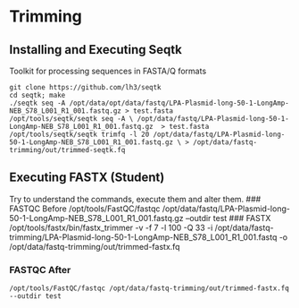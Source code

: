 # Trimming

## Installing and Executing Seqtk

Toolkit for processing sequences in FASTA/Q formats

    git clone https://github.com/lh3/seqtk
    cd seqtk; make
    ./seqtk seq -A /opt/data/opt/data/fastq/LPA-Plasmid-long-50-1-LongAmp-NEB_S78_L001_R1_001.fastq.gz > test.fasta
    /opt/tools/seqtk/seqtk seq -A \ /opt/data/fastq/LPA-Plasmid-long-50-1-LongAmp-NEB_S78_L001_R1_001.fastq.gz  > test.fasta
    /opt/tools/seqtk/seqtk trimfq -l 20 /opt/data/fastq/LPA-Plasmid-long-50-1-LongAmp-NEB_S78_L001_R1_001.fastq.gz \ > /opt/data/fastq-trimming/out/trimmed-seqtk.fq


## Executing FASTX (Student)

Try to understand the commands, execute them and alter them. 
### FASTQC Before
    /opt/tools/FastQC/fastqc /opt/data/fastq/LPA-Plasmid-long-50-1-LongAmp-NEB_S78_L001_R1_001.fastq.gz --outdir test
### FASTX
    /opt/tools/fastx/bin/fastx_trimmer -v -f 7 -l 100 -Q 33 -i /opt/data/fastq-trimming/LPA-Plasmid-long-50-1-LongAmp-NEB_S78_L001_R1_001.fastq -o /opt/data/fastq-trimming/out/trimmed-fastx.fq

### FASTQC After

    /opt/tools/FastQC/fastqc /opt/data/fastq-trimming/out/trimmed-fastx.fq --outdir test

